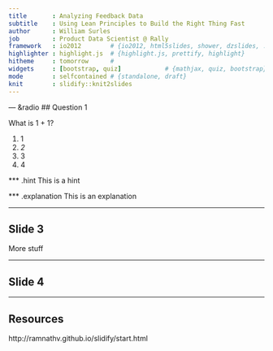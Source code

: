 ```yaml
---
title       : Analyzing Feedback Data 
subtitle    : Using Lean Principles to Build the Right Thing Fast
author      : William Surles
job         : Product Data Scientist @ Rally
framework   : io2012        # {io2012, html5slides, shower, dzslides, ...}
highlighter : highlight.js  # {highlight.js, prettify, highlight}
hitheme     : tomorrow      # 
widgets     : [bootstrap, quiz]            # {mathjax, quiz, bootstrap}
mode        : selfcontained # {standalone, draft}
knit        : slidify::knit2slides
--- 
```


--- &radio
## Question 1

What is 1 + 1?

1. 1
2. _2_
3. 3
4. 4

*** .hint
This is a hint

*** .explanation
This is an explanation

---

## Slide 3

More stuff

---

## Slide 4

---
## Resources
http://ramnathv.github.io/slidify/start.html



